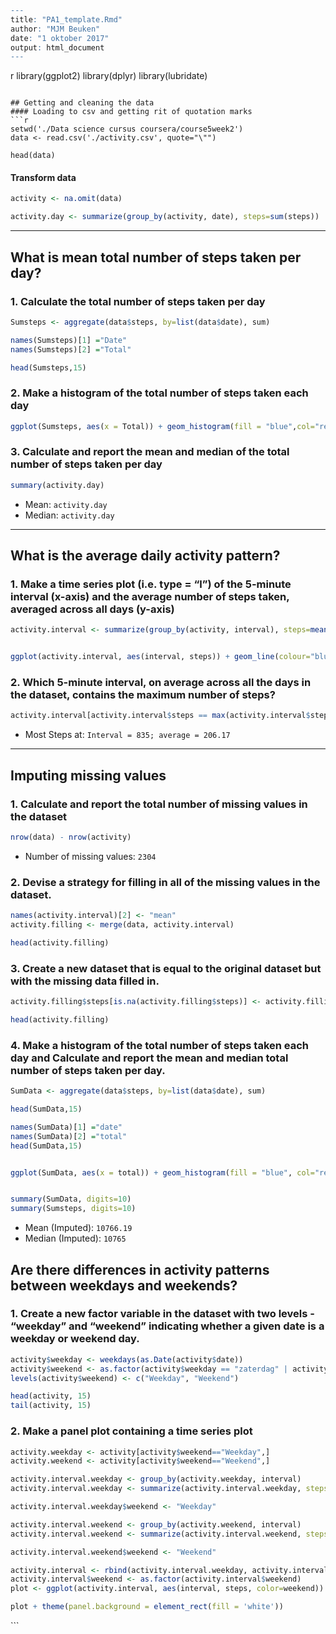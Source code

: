 
```{r }
---
title: "PA1_template.Rmd"
author: "MJM Beuken"
date: "1 oktober 2017"
output: html_document
---

```
{r, echo=TRUE, results='hide', warning=FALSE, message=FALSE}

library(ggplot2)
library(dplyr)
library(lubridate)
```

## Getting and cleaning the data
#### Loading to csv and getting rit of quotation marks
```{r, results='markup', warning=TRUE, message=TRUE}
setwd('./Data science cursus coursera/course5week2')
data <- read.csv('./activity.csv', quote="\"")

head(data)
```

#### Transform data
```{r}
activity <- na.omit(data)

activity.day <- summarize(group_by(activity, date), steps=sum(steps))
```

-----


##       What is mean total number of steps taken per day?
### 1.   Calculate the total number of steps taken per day
```{r}
Sumsteps <- aggregate(data$steps, by=list(data$date), sum)

names(Sumsteps)[1] ="Date"
names(Sumsteps)[2] ="Total"

head(Sumsteps,15)
```


### 2.   Make a histogram of the total number of steps taken each day
```{r}

ggplot(Sumsteps, aes(x = Total)) + geom_histogram(fill = "blue",col="red", binwidth=1000, center=500) + labs(title = "Steps taken a day", x = "Steps a day", y = "Frequency")

```

### 3.   Calculate and report the mean and median of the total number of steps taken per day
```{r}
summary(activity.day)
```
* Mean: `activity.day`
* Median:  `activity.day`

-----

##       What is the average daily activity pattern?
###      1.      Make a time series plot (i.e. type = "l") of the 5-minute interval (x-axis) and the average number of steps taken, averaged across all days (y-axis)
```{r}
activity.interval <- summarize(group_by(activity, interval), steps=mean(steps))


ggplot(activity.interval, aes(interval, steps)) + geom_line(colour="blue", size=0.3)

```

### 2.      Which 5-minute interval, on average across all the days in the dataset, contains the maximum number of steps?
```{r}
activity.interval[activity.interval$steps == max(activity.interval$steps), ]
```

* Most Steps at: `Interval = 835; average = 206.17`

----

## Imputing missing values
### 1. Calculate and report the total number of missing values in the dataset 
```{r}
nrow(data) - nrow(activity)
```

* Number of missing values: `2304`

### 2. Devise a strategy for filling in all of the missing values in the dataset.
```{r}
names(activity.interval)[2] <- "mean"
activity.filling <- merge(data, activity.interval)

head(activity.filling)
```
### 3. Create a new dataset that is equal to the original dataset but with the missing data filled in.
```{r}
activity.filling$steps[is.na(activity.filling$steps)] <- activity.filling$mean[is.na(activity.filling$steps)]

head(activity.filling)
```

### 4. Make a histogram of the total number of steps taken each day and Calculate and report the mean and median total number of steps taken per day.
```{r}
SumData <- aggregate(data$steps, by=list(data$date), sum)

head(SumData,15)

names(SumData)[1] ="date"
names(SumData)[2] ="total"
head(SumData,15)


ggplot(SumData, aes(x = total)) + geom_histogram(fill = "blue", col="red", binwidth=1000, center=500) + labs(title = "Total Steps a day", x = "Steps", y = "Frequency")


summary(SumData, digits=10)
summary(Sumsteps, digits=10)
```

* Mean (Imputed): `10766.19`
* Median (Imputed):  `10765`

## Are there differences in activity patterns between weekdays and weekends?
### 1. Create a new factor variable in the dataset with two levels - "weekday" and "weekend" indicating whether a given date is a weekday or weekend day.

```{r}
activity$weekday <- weekdays(as.Date(activity$date))
activity$weekend <- as.factor(activity$weekday == "zaterdag" | activity$weekday == "zondag")
levels(activity$weekend) <- c("Weekday", "Weekend")

head(activity, 15)
tail(activity, 15)
```

### 2. Make a panel plot containing a time series plot

```{r}
activity.weekday <- activity[activity$weekend=="Weekday",]
activity.weekend <- activity[activity$weekend=="Weekend",]

activity.interval.weekday <- group_by(activity.weekday, interval)
activity.interval.weekday <- summarize(activity.interval.weekday, steps=mean(steps))

activity.interval.weekday$weekend <- "Weekday"

activity.interval.weekend <- group_by(activity.weekend, interval)
activity.interval.weekend <- summarize(activity.interval.weekend, steps=mean(steps))

activity.interval.weekend$weekend <- "Weekend"

activity.interval <- rbind(activity.interval.weekday, activity.interval.weekend)
activity.interval$weekend <- as.factor(activity.interval$weekend)
plot <- ggplot(activity.interval, aes(interval, steps, color=weekend)) + geom_line(size=0.5) + xlab("Interval") + ylab("Avarage steps")

plot + theme(panel.background = element_rect(fill = 'white'))

```
```

